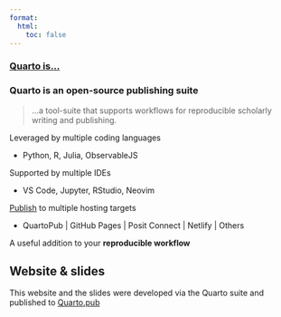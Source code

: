 ```yaml
---
format: 
  html:
    toc: false
---
```


### [Quarto is...](https://quarto.org)

###  Quarto is an **open-source** publishing suite

> ...a tool-suite that supports workflows for reproducible scholarly writing and publishing.

Leveraged by multiple coding languages

-   [Python, R, Julia, ObservableJS]{.gray}

Supported by multiple IDEs

-   [VS Code, Jupyter, RStudio, Neovim]{.gray}

[Publish](https://quarto.org/docs/publishing/) to multiple hosting targets

-   [QuartoPub \| GitHub Pages \| Posit Connect \| Netlify \| Others]{.gray}

A useful addition to your **reproducible workflow**\

::: {.callout-tip icon="false"}
## Website & slides

This website and the slides were developed via the Quarto suite and published to [Quarto.pub](https://quarto.pub)
:::

<!-- More info on applyting styles -->

<!-- Bootswatch::Yeti   https://bootswatch.com/yeti/ -->

<!-- Bootstrap CSS  https://www.w3schools.com/bootstrap/bootstrap_ref_css_helpers.asp -->
